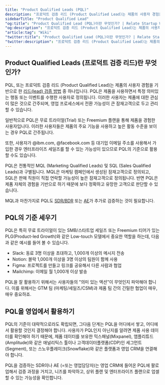 ```yaml
---
title: "Product Qualified Leads (PQL)"
description: "프로덕트 검증 리드 (Product Qualified Lead)는 제품의 사용자 경험을 기반으로 한 잠재 고객 검증 방법입니다."
sidebarTitle: "Product Qualified Lead"
"og:title": "Product Qualified Lead (PQL)이란 무엇인가? | Relate Startup Wiki"
"og:description": "프로덕트 검증 리드 (Product Qualified Lead)는 제품의 사용자 경험을 기반으로 한 잠재 고객 검증 방법입니다."
"article:tag": "Wiki"
"twitter:title": "Product Qualified Lead (PQL)이란 무엇인가? | Relate Startup Wiki"
"twitter:description": "프로덕트 검증 리드 (Product Qualified Lead)는 제품의 사용자 경험을 기반으로 한 잠재 고객 검증 방법입니다."
---
```


## Product Qualified Leads (프로덕트 검증 리드)란 무엇인가?

PQL, 또는 프로덕트 검증 리드 (Product Qualified Lead)는 제품의 사용자 경험을 기반으로 한 [리드(lead) 검증 방법](https://www.relate.kr/blog/how-to-qualify-leads/) 중 하나입니다. PQL은 제품을 사용하면서 특정 의미있는 행동 또는 이벤트를 수행한 사용자로 정의됩니다. 이러한 사용자는 제품에 대한 관심이 많은 것으로 간주되며, 영업 프로세스에서 전환 가능성이 큰 잠재고객으로 두고 관리할 수 있습니다.

일반적으로 PQL은 무료 트라이얼(Trial) 또는 Freemium 플랜을 통해 제품을 경험한 사용자입니다. 이러한 사용자들은 제품의 주요 기능을 사용하고 높은 활동 수준을 보이는 경우 PQL로 간주됩니다.

또한, 사용자가 @ibm.com, @facebook.com 등 대기업 이메일 주소를 사용해서 가입한 경우 엔터프라이즈 세일즈를 할 수 있는 가능성이 있으므로 PQL의 기준으로 활용할 수도 있습니다.

PQL은 전통적인 MQL (Marketing Qualified Leads) 및 SQL (Sales Qualified Leads)과 구별됩니다. MQL은 마케팅 캠페인에서 생성된 잠재고객으로 정의되고, SQL은 판매 직원이 직접 연락할 가능성이 높은 잠재고객으로 정의됩니다. 반면 PQL은 제품 자체의 경험을 기반으로 하기 때문에 보다 정확하고 유망한 고객으로 판단할 수 있습니다.

MQL과 마찬가지로 PQL도 [SDR/BDR](https://www.relate.kr/docs/wiki/sales-roles#sales-development-representative-sdr-and-business-development-representative-bdr) 또는 [AE](https://www.relate.kr/docs/wiki/sales-roles#account-executive-ae)가 추가로 검증하는 것이 필요합니다.

## PQL의 기준 세우기

PQL은 특히 무료 트라이얼이 있는 SMB/스타트업 세일즈 또는 Freemium 티어가 있는 PLG(Product-led Growth)와 같은 Low-touch 모델에서 중요한 역할을 하는데, 다음과 같은 예시를 들어 볼 수 있습니다.

- Slack: 동료 3명 이상을 초대하고, 1,000개 이상의 메시지 전송
- Notion: 블락 1,000개 이상을 3명 이상의 팀원이 함께 사용
- Figma: 프로젝트를 만들고 링크를 공유해서 다른 사람과 협업
- Mailchimp: 이메일 월 1,000개 이상 발송

PQL을 잘 활용하기 위해서는 사용자들의 "의미 있는 액션"이 무엇인지 파악해야 합니다. 이를 위해서는 GTM 팀 (마케팅/세일즈/CSM)과 제품 팀 간의 긴밀한 협업이 매우, 매우 중요하죠.

## PQL을 영업에서 활용하기

PQL의 기준이 대략적으로라도 확립되면, 그다음 단계는 PQL을 어디에서 쌓고, 어디에서 활용할 것인지 결정해야 합니다. 사용자가 PQL인지 아닌지를 알려면 제품 사용 데이터를 확인해야 하기 때문에, 제품 데이터를 보유한 믹스패널(Mixpanel), 앰플리튜드(Amplitude)와 같은 애널리틱스 툴이나 고객데이터플랫폼(CDP)인 세그먼트(Segment), 또는 스노우플레이크(Snowflake)와 같은 플랫폼과 영업 CRM을 연결해야 합니다.

PQL을 검증하는 SDR이나 AE (=또는 영업담당자)는 영업 CRM에 들어온 PQL에 팔로업해서 검증 과정을 거치고, 니즈를 파악하고, 상위 플랜 및 엔터프라이즈 플랜으로 업셀할 수 있는 가능성을 확인합니다.